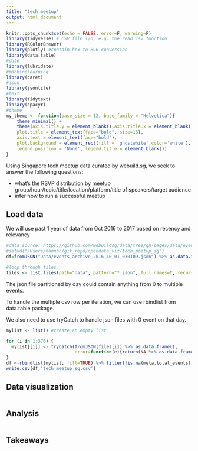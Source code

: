 ```yaml
---
title: "tech meetup"
output: html_document
---
```


```r
knitr::opts_chunk$set(echo = FALSE, error=F, warning=F)
library(tidyverse) # CSV file I/O, e.g. the read_csv function
library(RColorBrewer)
library(plotly) #contain hex to RGB conversion
library(data.table)
#date
library(lubridate)
#machinelearning
library(caret)
#json
library(jsonlite)
#text
library(tidytext)
library(spacyr)
#theme
my_theme <- function(base_size = 12, base_family = "Helvetica"){
    theme_minimal() +
    theme(axis.title.y = element_blank(),axis.title.x = element_blank(),
    plot.title = element_text(face="bold", size=16),
    axis.text = element_text(face="bold"),
    plot.background = element_rect(fill = 'ghostwhite',color='white'),
    legend.position = 'None', legend.title = element_blank())
}

```

Using Singapore tech meetup data curated by webuild.sg, we seek to answer the following questions:

* what's the RSVP distribution by meetup group/hour/topic/title/location/platform/title of speakers/target audience
* infer how to run a successful meetup

## Load data

We will use past 1 year of data from Oct 2016 to 2017 based on recency and relevancy

```r
#data source: https://github.com/webuildsg/data/tree/gh-pages/data/events/v1
#setwd("/Users/hannah/git_repo/opendata_viz/tech_meetup_sg")
df=fromJSON("Data/events_archive_2016_10_01_030109.json") %>% as.data.frame()
```

```r
#loop through files
files <- list.files(path="data", pattern="*.json", full.names=T, recursive=FALSE)

```

The json file partitioned by day could contain anything from 0 to multiple events. 

To handle the multiple csv row per iteration, we can use rbindlist from data.table package. 

We also need to use tryCatch to handle json files with 0 event on that day.

```r
mylist <- list() #create an empty list

for (i in 1:370) {
  mylist[[i]] <- tryCatch(fromJSON(files[i]) %>% as.data.frame(),
                          error=function(e){return(NA %>% as.data.frame())})
}
df <-rbindlist(mylist, fill=TRUE) %>% filter(!is.na(meta.total_events))
write.csv(df,'tech_meetup_sg.csv')
```

## Data visualization



```r


```

## Analysis

```r


```

## Takeaways